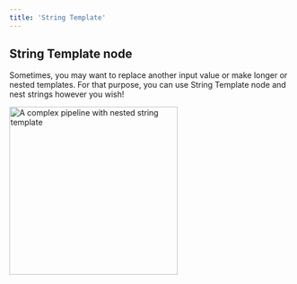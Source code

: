 ```yaml
---
title: 'String Template'
---
```


## String Template node

Sometimes, you may want to replace another input value or make longer or nested templates. For that purpose, you can use String Template node and nest strings however you wish!

<img height="300" src="/images/pipeline-builder/string-template-nested.png" alt="A complex pipeline with nested string template"/>